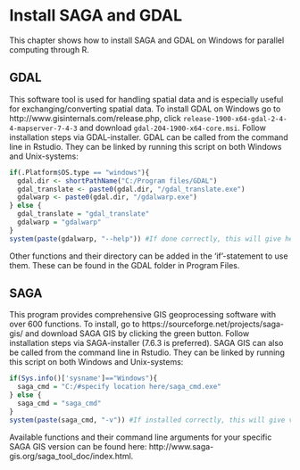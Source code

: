 # Install SAGA and GDAL

This chapter shows how to install SAGA and GDAL on Windows for parallel computing through R.

## GDAL
This software tool is used for handling spatial data and is especially useful for exchanging/converting spatial data. To install GDAL on Windows go to http://www.gisinternals.com/release.php, click ```release-1900-x64-gdal-2-4-4-mapserver-7-4-3``` and download ```gdal-204-1900-x64-core.msi```. Follow installation steps via GDAL-installer. 
GDAL can be called from the command line in Rstudio. They can be linked by running this script on both Windows and Unix-systems:


```r
if(.Platform$OS.type == "windows"){
  gdal.dir <- shortPathName("C:/Program files/GDAL")
  gdal_translate <- paste0(gdal.dir, "/gdal_translate.exe")
  gdalwarp <- paste0(gdal.dir, "/gdalwarp.exe") 
} else {
  gdal_translate = "gdal_translate"
  gdalwarp = "gdalwarp"
}
system(paste(gdalwarp, "--help")) #If done correctly, this will give help menu
```

Other functions and their directory can be added in the ‘if’-statement to use them. These can be found in the GDAL folder in Program Files. 

## SAGA
This program provides comprehensive GIS geoprocessing software with over 600 functions. To install, go to https://sourceforge.net/projects/saga-gis/ and download SAGA GIS by clicking the green button. Follow installation steps via SAGA-installer (7.6.3 is preferred).
SAGA GIS can also be called from the command line in Rstudio. They can be linked by running this script on both Windows and Unix-systems:

```r
if(Sys.info()['sysname']=="Windows"){
  saga_cmd = "C:/#specify location here/saga_cmd.exe"
} else {
  saga_cmd = "saga_cmd"
}
system(paste(saga_cmd, "-v")) #If installed correctly, this will give version
```

Available functions and their command line arguments for your specific SAGA GIS version can be found here: http://www.saga-gis.org/saga_tool_doc/index.html.
